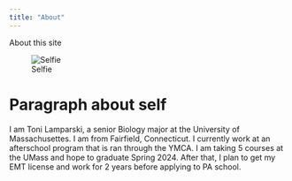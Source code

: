 ```yaml
---
title: "About"
---
```


About this site

![Selfie](images/Selfie.jpg)

# Paragraph about self

I am Toni Lamparski, a senior Biology major at the University of Massachusettes. I am from Fairfield, Connecticut. I currently work at an afterschool program that is ran through the YMCA. I am taking 5 courses at the UMass and hope to graduate Spring 2024. After that, I plan to get my EMT license and work for 2 years before applying to PA school.
